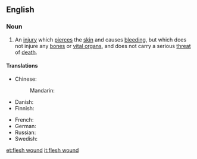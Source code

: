 ==English==

===Noun===
{{en-noun}}
# An [[injury]] which [[pierce]]s the [[skin]] and causes [[bleed]]ing, but which does not injure any [[bone]]s or [[vital organ]]s, and does not carry a serious [[threat]] of [[death]].

====Translations====
{{trans-top|injury which pierces the skin, but which does not injure any bones or vital organs}}
* Chinese:
*: Mandarin: {{t-needed|cmn}}
* Danish: {{t|da|kødsår|n}}
* Finnish: {{t|fi|lihashaava}}
{{trans-mid}}
* French: {{t-needed|fr}}
* German: {{t+|de|Fleischwunde|f}}
* Russian: {{t|ru|ране́ние мя́гких тка́ней|n}}
* Swedish: {{t|sv|köttsår|n}}
{{trans-bottom}}

[[et:flesh wound]]
[[it:flesh wound]]